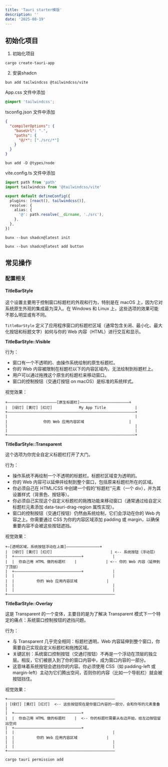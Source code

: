 ```yaml
---
title: 'Tauri starter模版'
description: ''
date: '2025-08-19'
---
```


## 初始化项目

1. 初始化项目

```shell
cargo create-tauri-app
```

2. 安装shadcn

```shell
bun add tailwindcss @tailwindcss/vite
```

App.css 文件中添加

```css
@import 'tailwindcss';
```

tsconfig.json 文件中添加

```json
{
  "compilerOptions": {
    "baseUrl": ".",
    "paths": {
      "@/*": ["./src/*"]
    }
  }
}
```

```shell
bun add -D @types/node
```

vite.config.ts 文件中添加

```ts
import path from 'path'
import tailwindcss from '@tailwindcss/vite'

export default defineConfig({
  plugins: [react(), tailwindcss()],
  resolve: {
    alias: {
      '@': path.resolve(__dirname, './src'),
    },
  },
})
```

```shell
bunx --bun shadcn@latest init
```

```shell
bunx --bun shadcn@latest add button
```

## 常见操作

### 配置相关

#### TitleBarStyle

这个设置主要用于控制窗口标题栏的外观和行为，特别是在 macOS 上，因为它对系统原生外观的集成最为深入。在 Windows 和 Linux 上，这些选项的效果可能不那么明显或有不同。

`TitleBarStyle` 定义了应用程序窗口的标题栏区域（通常包含关闭、最小化、最大化按钮和标题文字）如何与你的 Web 内容（HTML）进行交互和显示。

**TitleBarStyle::Visible**

行为：

- 窗口有一个不透明的、由操作系统绘制的原生标题栏。
- 你的 Web 内容被限制在标题栏以下的内容区域内，无法绘制到标题栏上。
- 用户可以通过拖拽这个原生的标题栏来移动窗口。
- 窗口的控制按钮（交通灯按钮 on macOS）是标准的系统样式。

视觉效果：

```
+——————————————————————[原生标题栏]——————————————————————+
|  [绿灯] [黄灯] [红灯]            My App Title             |
+—————————————————————————————————————————————————————————+
|                                                         |
|                你的 Web 应用内容区域                    |
|                                                         |
|                                                         |
+—————————————————————————————————————————————————————————+
```

**TitleBarStyle::Transparent**

这个选项为你完全自定义标题栏打开了大门。

行为：

- 操作系统不再绘制一个不透明的标题栏。标题栏区域变为透明的。
- 你的 Web 内容可以延伸并绘制到整个窗口，包括原来标题栏所在的区域。
- 你必须自己在 HTML/CSS 中创建一个假的“标题栏”元素（一个 div），并为其设置样式（背景色、按钮等）。
- 你必须自己实现这个自定义标题栏的拖拽功能来移动窗口（通常通过给自定义标题栏元素添加 data-tauri-drag-region 属性实现）。
- 窗口的控制按钮（交通灯按钮）仍然由系统绘制，它们会浮动在你的 Web 内容之上。你需要通过 CSS 为你的内容区域添加 padding 或 margin，以确保重要内容不会被这些按钮遮挡。

视觉效果：

```
+—[透明区域，系统按钮浮动在上面]———————————————+
|  [绿灯] [黄灯] [红灯]                          | <-- 系统按钮（浮动层）
|  +——————————————————————————————+             |
|  |  你自己用 HTML 做的标题栏    |             | <-- 你的 Web 内容（延伸到了顶部）
|  +——————————————————————————————+             |
|  |                                            |
|  |          你的 Web 应用内容区域             |
|  |                                            |
|  |                                            |
+————————————————————————————————————————————————
```

**TitleBarStyle::Overlay**

这是 Transparent 的一个变体，主要目的是为了解决 Transparent 模式下一个特定的痛点：系统窗口控制按钮的遮挡问题。


行为：

* 与 Transparent 几乎完全相同：标题栏透明，Web 内容延伸到整个窗口，你需要自己实现自定义标题栏和拖拽区域。
* 关键区别：系统窗口控制按钮（交通灯按钮）不再是一个浮动在顶层的独立层。相反，它们被嵌入到了你的窗口内容中，成为窗口内容的一部分。
* 这意味着系统按钮会遮挡你的内容。你必须使用 CSS（如 padding-left 或 margin-left）主动为它们腾出空间，否则你的内容（比如一个导航栏）就会被按钮挡住。

视觉效果：

```
+————————————————————————————————————————————————
| [绿灯] [黄灯] [红灯]  <-- 这些按钮现在是你窗口内容的一部分，会和你写的元素重叠
|                                                         
|  +——————————————————————————————+             
|  |  你自己用 HTML 做的标题栏    |  <-- 你的标题栏需要从右边开始，给左边按钮留出空间
|  +——————————————————————————————+             
|  |                                            |
|  |          你的 Web 应用内容区域             |
|  |                                            |
|  |                                            |
+————————————————————————————————————————————————
```

```shell
cargo tauri permission add
```
